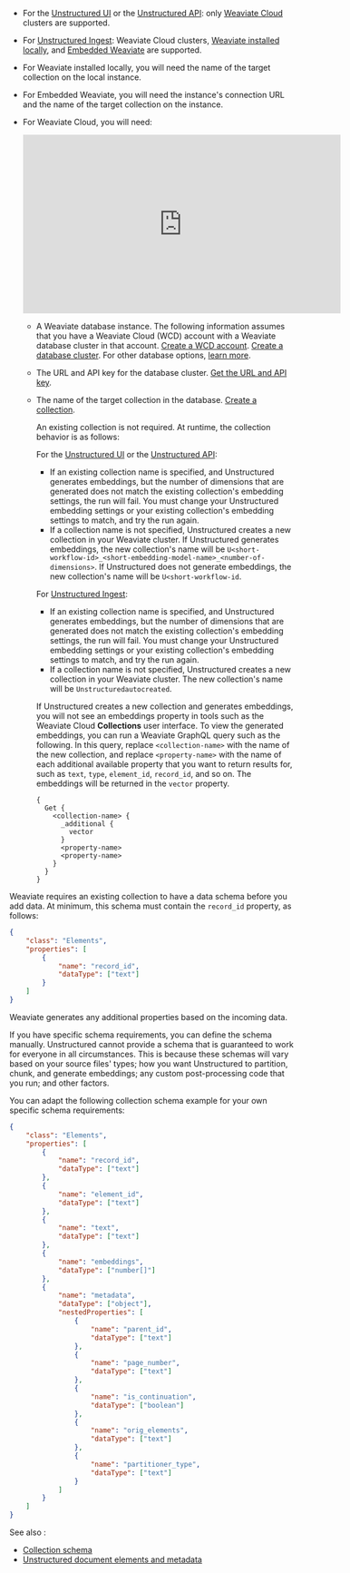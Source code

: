 - For the [Unstructured UI](/ui/overview) or the [Unstructured API](/api-reference/overview): only [Weaviate Cloud](https://weaviate.io/developers/wcs) clusters are supported.
- For [Unstructured Ingest](/ingestion/overview): Weaviate Cloud clusters, 
  [Weaviate installed locally](https://weaviate.io/developers/weaviate/quickstart/local), 
  and [Embedded Weaviate](https://weaviate.io/developers/weaviate/installation/embedded) are supported.
- For Weaviate installed locally, you will need the name of the target collection on the local instance.
- For Embedded Weaviate, you will need the instance's connection URL and the name of the target collection on the instance.
- For Weaviate Cloud, you will need:

  <iframe
  width="560"
  height="315"
  src="https://www.youtube.com/embed/FvhJDUZM078"
  title="YouTube video player"
  frameborder="0"
  allow="accelerometer; autoplay; clipboard-write; encrypted-media; gyroscope; picture-in-picture"
  allowfullscreen
  ></iframe>

  - A Weaviate database instance. The following information assumes that you have a Weaviate Cloud (WCD) account with a Weaviate database cluster in that account. 
    [Create a WCD account](https://weaviate.io/developers/wcs/quickstart#create-a-wcd-account). [Create a database cluster](https://weaviate.io/developers/wcs/quickstart#create-a-weaviate-cluster). For other database options, [learn more](https://weaviate.io/developers/weaviate/installation).
  - The URL and API key for the database cluster. [Get the URL and API key](https://weaviate.io/developers/wcs/quickstart#explore-the-details-panel).
  - The name of the target collection in the database. [Create a collection](https://weaviate.io/developers/wcs/tools/collections-tool). 
    
    An existing collection is not required. At runtime, the collection behavior is as follows:

    For the [Unstructured UI](/ui/overview) or the [Unstructured API](/api-reference/overview):
    
    - If an existing collection name is specified, and Unstructured generates embeddings, 
      but the number of dimensions that are generated does not match the existing collection's embedding settings, the run will fail. 
      You must change your Unstructured embedding settings or your existing collection's embedding settings to match, and try the run again.
    - If a collection name is not specified, Unstructured creates a new collection in your Weaviate cluster. If Unstructured generates embeddings, 
      the new collection's name will be `U<short-workflow-id>_<short-embedding-model-name>_<number-of-dimensions>`. 
      If Unstructured does not generate embeddings, the new collection's name will be `U<short-workflow-id`.

    For [Unstructured Ingest](/ingestion/overview):

    - If an existing collection name is specified, and Unstructured generates embeddings, 
      but the number of dimensions that are generated does not match the existing collection's embedding settings, the run will fail. 
      You must change your Unstructured embedding settings or your existing collection's embedding settings to match, and try the run again. 
    - If a collection name is not specified, Unstructured creates a new collection in your Weaviate cluster. The new collection's name will be `Unstructuredautocreated`.

    If Unstructured creates a new collection and generates embeddings, you will not see an embeddings property in tools such as the Weaviate Cloud 
    **Collections** user interface. To view the generated embeddings, you can run a Weaviate GraphQL query such as the following. In this query, replace `<collection-name>` with 
    the name of the new collection, and replace `<property-name>` with the name of each additional available property that 
    you want to return results for, such as `text`, `type`, `element_id`, `record_id`, and so on. The embeddings will be 
    returned in the `vector` property.

    ```text
    {
      Get {
        <collection-name> {
          _additional {
            vector
          }
          <property-name>
          <property-name>
        }
      }
    }
    ```

Weaviate requires an existing collection to have a data schema before you add data. At minimum, this schema must contain the `record_id` property, as follows:

```json
{
    "class": "Elements",
    "properties": [
        {
            "name": "record_id",
            "dataType": ["text"]
        }
    ]
}
```

Weaviate generates any additional properties based on the incoming data.

If you have specific schema requirements, you can define the schema manually. 
Unstructured cannot provide a schema that is guaranteed to work for everyone in all circumstances. 
This is because these schemas will vary based on 
your source files' types; how you want Unstructured to partition, chunk, and generate embeddings; 
any custom post-processing code that you run; and other factors.

You can adapt the following collection schema example for your own specific schema requirements:

```json
{
    "class": "Elements",
    "properties": [
        {
            "name": "record_id",
            "dataType": ["text"]
        },
        {
            "name": "element_id",
            "dataType": ["text"]
        },
        {
            "name": "text",
            "dataType": ["text"]
        },
        {
            "name": "embeddings",
            "dataType": ["number[]"]
        },
        {
            "name": "metadata",
            "dataType": ["object"],
            "nestedProperties": [
                {
                    "name": "parent_id",
                    "dataType": ["text"]
                },
                {
                    "name": "page_number",
                    "dataType": ["text"]
                },
                {
                    "name": "is_continuation",
                    "dataType": ["boolean"]
                },
                {
                    "name": "orig_elements",
                    "dataType": ["text"]
                },
                {
                    "name": "partitioner_type",
                    "dataType": ["text"]
                }
            ]
        }
    ]
}
```

See also :

- [Collection schema](https://weaviate.io/developers/weaviate/config-refs/schema)
- [Unstructured document elements and metadata](/api-reference/partition/document-elements)